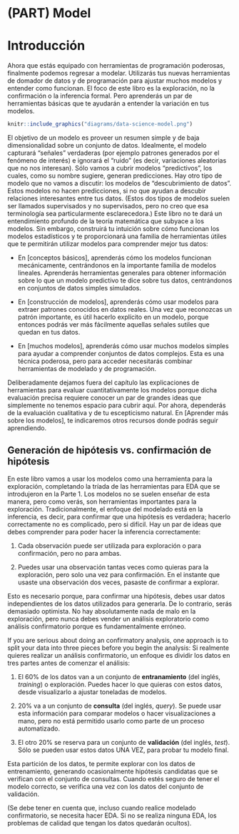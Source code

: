 # (PART) Model {-}

# Introducción {#model-intro}

Ahora que estás equipado con herramientas de programación poderosas, finalmente podemos regresar a modelar.  Utilizarás tus nuevas herramientas de domador de datos y de programación para ajustar muchos modelos y entender como funcionan.  El foco de este libro es la exploración, no la confirmación o la inferencia formal.  Pero aprenderás un par de herramientas básicas que te ayudarán a entender la variación en tus modelos.

```r
knitr::include_graphics("diagrams/data-science-model.png")
```

El objetivo de un modelo es proveer un resumen simple y de baja dimensionalidad sobre un conjunto de datos.  Idealmente, el modelo capturará "señales" verdaderas (por ejemplo patrones generados por el fenómeno de interés) e ignorará el "ruido" (es decir, variaciones aleatorias que no nos interesan).  Sólo vamos a cubrir modelos "predictivos", los cuales, como su nombre sugiere, generan predicciones. Hay otro tipo de modelo que no vamos a discutir: los modelos de "descubrimiento de datos".  Estos modelos no hacen predicciones, si no que ayudan a descubir relaciones interesantes entre tus datos. (Estos dos tipos de modelos suelen ser llamados supervisados y no supervisados, pero no creo que esa terminología sea particularmente esclarecedora.)
Este libro no te dará un entendimiento profundo de la teoría matemática que subyace a los modelos.  Sin embargo, construirá tu intuición sobre cómo funcionan los modelos estadísticos y te proporcionará una familia de herramientas útiles que te permitirán utilizar modelos para comprender mejor tus datos:

* En [conceptos básicos], aprenderás cómo los modelos funcionan mecánicamente, 
  centrándonos en la importante familia de modelos lineales. Aprenderás herramientas 
  generales para obtener información sobre lo que un modelo predictivo te dice sobre 
  tus datos, centrándonos en conjuntos de datos simples simulados.

* En [construcción de modelos], aprenderás cómo usar modelos para extraer patrones 
  conocidos en datos reales. Una vez que reconozcas un patrón importante, 
  es útil hacerlo explícito en un modelo, porque entonces podrás ver más fácilmente 
  aquellas señales sutiles que quedan en tus datos.

* En [muchos modelos], aprenderás cómo usar muchos modelos simples para ayudar
  a comprender conjuntos de datos complejos. Esta es una técnica poderosa, pero para acceder
  necesitarás combinar herramientas de modelado y de programación.

Deliberadamente dejamos fuera del capítulo las explicaciones de herramientas para evaluar cuantitativamente los modelos porque dicha evaluación precisa requiere conocer un par de grandes ideas que simplemente no tenemos espacio para cubrir aquí. Por ahora, dependerás de la evaluación cualitativa y de tu escepticismo natural. En [Aprender más sobre los modelos], te indicaremos otros recursos donde podrás seguir aprendiendo.

## Generación de hipótesis vs. confirmación de hipótesis

En este libro vamos a usar los modelos como una herramienta para la exploración, completando la tríada de las herramientas para EDA que se introdujeron en la Parte 1. Los modelos no se suelen enseñar de esta manera, pero como verás, son herramientas importantes para la exploración. Tradicionalmente, el enfoque del modelado está en la inferencia, es decir, para confirmar que una hipótesis es verdadera; hacerlo correctamente no es complicado, pero si difícil. Hay un par de ideas que debes comprender para poder hacer la inferencia correctamente:

1. Cada observación puede ser utilizada para exploración o para confirmación,
   pero no para ambas.   

2. Puedes usar una observación tantas veces como quieras para la exploración,
   pero solo una vez para confirmación. En el instante que usaste una
   observación dos veces, pasaste de confirmar a explorar.
       
Esto es necesario porque, para confirmar una hipótesis, debes usar datos independientes de los datos utilizados para generarla. De lo contrario, serás demasiado optimista. No hay absolutamente nada de malo en la exploración, pero nunca debes vender un análisis exploratorio como análisis confirmatorio porque es fundamentalmente erróneo.

If you are serious about doing an confirmatory analysis, one approach is to split your data into three pieces before you begin the analysis:
Si realmente quieres realizar un análisis confirmatorio, un enfoque es dividir los datos en tres partes antes de comenzar el análisis:

1.  El 60% de los datos van a un conjunto de __entranamiento__ (del inglés, _training_) o exploración. Puedes
    hacer lo que quieras con estos datos, desde visualizarlo a ajustar toneladas
    de modelos.
      
2.  20% va a un conjunto de __consulta__ (del inglés, _query_). Se puede usar esta información para comparar modelos
    o hacer visualizaciones a mano, pero no está permitido usarlo como parte de
    un proceso automatizado.  

3.	El otro 20% se reserva para un conjunto de __validación__ (del inglés, _test_). Sólo se pueden usar estos
    datos UNA VEZ, para probar tu modelo final.
         
Esta partición de los datos, te permite explorar con los datos de entrenamiento, generando ocasionalmente hipótesis candidatas que se verifican con el conjunto de consultas. Cuando estés seguro de tener el modelo correcto, se verifica una vez con los datos del conjunto de validación.

(Se debe tener en cuenta que, incluso cuando realice modelado confirmatorio, se necesita hacer EDA. Si no se realiza ninguna EDA, los problemas de calidad que tengan los datos quedarán ocultos).
